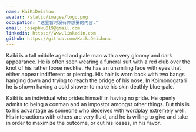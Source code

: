 ```yaml
---
name: KaiKiDeishuu
avatar: /static/images/logo.png
occupation: "这里暂时没有你想要的内容."
email: josephwu019@gmail.com
linkedin: https://www.linkedin.com
github: https://github.com/KaikiDeishuuu
---
```


Kaiki is a tall middle aged and pale man with a very gloomy and dark appearance. He is often seen wearing a funeral suit with a red club over the knot of his rather loose necktie. He has an unsmiling face with eyes that either appear indifferent or piercing. His hair is worn back with two bangs hanging down and trying to reach the bridge of his nose. In Koimonogatari he is shown having a cold shower to make his skin deathly blue-pale.


Kaiki is an individual who prides himself in having no pride. He openly admits to being a conman and an impostor amongst other things. But this is to his advantage as someone who deceives with wordplay extremely well. His interactions with others are very fluid, and he is willing to give and take in order to maximize the outcome, or cut his losses, in his favor.
